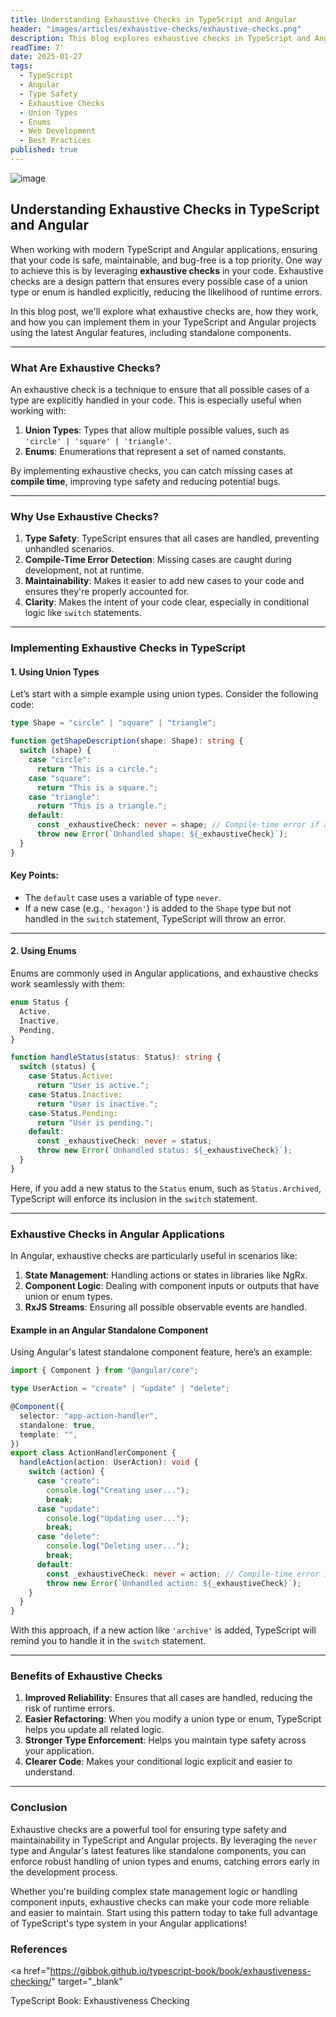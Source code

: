 ```yaml
---
title: Understanding Exhaustive Checks in TypeScript and Angular
header: "images/articles/exhaustive-checks/exhaustive-checks.png"
description: This blog explores exhaustive checks in TypeScript and Angular, showcasing how they enhance type safety and maintainability. It includes examples with union types, enums, and Angular's standalone components, highlighting the importance of handling all possible cases to prevent errors.
readTime: 7'
date: 2025-01-27
tags:
  - TypeScript
  - Angular
  - Type Safety
  - Exhaustive Checks
  - Union Types
  - Enums
  - Web Development
  - Best Practices
published: true
---
```


![image](/images/articles/exhaustive-checks/exhaustive-checks.png)

## Understanding Exhaustive Checks in TypeScript and Angular

When working with modern TypeScript and Angular applications, ensuring that your code is safe, maintainable, and bug-free is a top priority. One way to achieve this is by leveraging **exhaustive checks** in your code. Exhaustive checks are a design pattern that ensures every possible case of a union type or enum is handled explicitly, reducing the likelihood of runtime errors.

In this blog post, we'll explore what exhaustive checks are, how they work, and how you can implement them in your TypeScript and Angular projects using the latest Angular features, including standalone components.

---

### What Are Exhaustive Checks?

An exhaustive check is a technique to ensure that all possible cases of a type are explicitly handled in your code. This is especially useful when working with:

1. **Union Types**: Types that allow multiple possible values, such as `'circle' | 'square' | 'triangle'`.
2. **Enums**: Enumerations that represent a set of named constants.

By implementing exhaustive checks, you can catch missing cases at **compile time**, improving type safety and reducing potential bugs.

---

### Why Use Exhaustive Checks?

1. **Type Safety**: TypeScript ensures that all cases are handled, preventing unhandled scenarios.
2. **Compile-Time Error Detection**: Missing cases are caught during development, not at runtime.
3. **Maintainability**: Makes it easier to add new cases to your code and ensures they're properly accounted for.
4. **Clarity**: Makes the intent of your code clear, especially in conditional logic like `switch` statements.

---

### Implementing Exhaustive Checks in TypeScript

#### 1. Using Union Types

Let’s start with a simple example using union types. Consider the following code:

```typescript
type Shape = "circle" | "square" | "triangle";

function getShapeDescription(shape: Shape): string {
  switch (shape) {
    case "circle":
      return "This is a circle.";
    case "square":
      return "This is a square.";
    case "triangle":
      return "This is a triangle.";
    default:
      const _exhaustiveCheck: never = shape; // Compile-time error if a case is missing
      throw new Error(`Unhandled shape: ${_exhaustiveCheck}`);
  }
}
```

#### Key Points:

- The `default` case uses a variable of type `never`.
- If a new case (e.g., `'hexagon'`) is added to the `Shape` type but not handled in the `switch` statement, TypeScript will throw an error.

---

#### 2. Using Enums

Enums are commonly used in Angular applications, and exhaustive checks work seamlessly with them:

```typescript
enum Status {
  Active,
  Inactive,
  Pending,
}

function handleStatus(status: Status): string {
  switch (status) {
    case Status.Active:
      return "User is active.";
    case Status.Inactive:
      return "User is inactive.";
    case Status.Pending:
      return "User is pending.";
    default:
      const _exhaustiveCheck: never = status;
      throw new Error(`Unhandled status: ${_exhaustiveCheck}`);
  }
}
```

Here, if you add a new status to the `Status` enum, such as `Status.Archived`, TypeScript will enforce its inclusion in the `switch` statement.

---

### Exhaustive Checks in Angular Applications

In Angular, exhaustive checks are particularly useful in scenarios like:

1. **State Management**: Handling actions or states in libraries like NgRx.
2. **Component Logic**: Dealing with component inputs or outputs that have union or enum types.
3. **RxJS Streams**: Ensuring all possible observable events are handled.

#### Example in an Angular Standalone Component

Using Angular's latest standalone component feature, here’s an example:

```typescript
import { Component } from "@angular/core";

type UserAction = "create" | "update" | "delete";

@Component({
  selector: "app-action-handler",
  standalone: true,
  template: "",
})
export class ActionHandlerComponent {
  handleAction(action: UserAction): void {
    switch (action) {
      case "create":
        console.log("Creating user...");
        break;
      case "update":
        console.log("Updating user...");
        break;
      case "delete":
        console.log("Deleting user...");
        break;
      default:
        const _exhaustiveCheck: never = action; // Compile-time error if a case is missing
        throw new Error(`Unhandled action: ${_exhaustiveCheck}`);
    }
  }
}
```

With this approach, if a new action like `'archive'` is added, TypeScript will remind you to handle it in the `switch` statement.

---

### Benefits of Exhaustive Checks

1. **Improved Reliability**: Ensures that all cases are handled, reducing the risk of runtime errors.
2. **Easier Refactoring**: When you modify a union type or enum, TypeScript helps you update all related logic.
3. **Stronger Type Enforcement**: Helps you maintain type safety across your application.
4. **Clearer Code**: Makes your conditional logic explicit and easier to understand.

---

### Conclusion

Exhaustive checks are a powerful tool for ensuring type safety and maintainability in TypeScript and Angular projects. By leveraging the `never` type and Angular's latest features like standalone components, you can enforce robust handling of union types and enums, catching errors early in the development process.

Whether you're building complex state management logic or handling component inputs, exhaustive checks can make your code more reliable and easier to maintain. Start using this pattern today to take full advantage of TypeScript's type system in your Angular applications!

### References

<a
  href="https://gibbok.github.io/typescript-book/book/exhaustiveness-checking/"
  target="_blank"
>
  TypeScript Book: Exhaustiveness Checking
</a>
